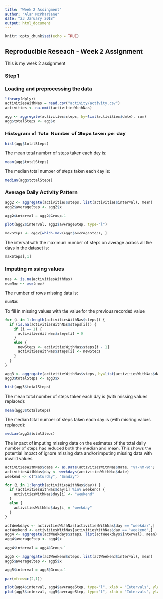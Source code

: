 ---
title: "Week 2 Assingment"
author: "Alan McPharlane"
date: "23 January 2018"
output: html_document
---

```{r setup, include=FALSE}
knitr::opts_chunk$set(echo = TRUE)
```

## Reproducible Reseach - Week 2 Assignment

This is my week 2 assignment

### Step 1

### Loading and preprocessing the data

```{r}
library(dplyr)
activitiesWithNas = read.csv("activity/activity.csv")
activities <- na.omit(activitiesWithNas)

agg <- aggregate(activities$steps, by=list(activities$date), sum)
agg$totalSteps <- agg$x

```


### Histogram of Total Number of Steps taken per day

```{r}
hist(agg$totalSteps)
```

The mean total number of steps taken each day is:
```{r}

mean(agg$totalSteps)
```
The median total number of steps taken each day is:
```{r}
median(agg$totalSteps)
```

### Average Daily Activity Pattern

``` {r}

agg2 <- aggregate(activities$steps, list(activities$interval), mean)
agg2$averageStep <- agg2$x

agg2$interval = agg2$Group.1

plot(agg2$interval, agg2$averageStep, type="l")

maxSteps <- agg2[which.max(agg2$averageStep), ]

```

The interval with the maximum number of steps on average across all the days in the dataset is:
``` {r}
maxSteps[,1]
```

### Imputing missing values

``` {r}
nas <- is.na(activitiesWithNas)
numNas <- sum(nas)
```
The number of rows missing data is:
``` {r}
numNas
```

To fill in missing values with the value for the previous recorded value

``` {r}
for (i in 1:length(activitiesWithNas$steps)) {
  if (is.na(activitiesWithNas$steps[i])) {
    if (i == 1) {
      activitiesWithNas$steps[i] = 0
    }
    else {
      newSteps <- activitiesWithNas$steps[i - 1]
      activitiesWithNas$steps[i] <- newSteps
    }
  }
}

agg3 <- aggregate(activitiesWithNas$steps, by=list(activitiesWithNas$date), sum)
agg3$totalSteps <- agg3$x

hist(agg3$totalSteps)
```
The mean total number of steps taken each day is (with missing values replaced):
```{r}

mean(agg3$totalSteps)
```
The median total number of steps taken each day is (with missing values replaced):
```{r}
median(agg3$totalSteps)
```

The impact of imputing missing data on the estimates of the total daily number of steps has reduced both the median and mean. This shows the potential impact of ignore missing data and/or imputing missing data with invalid values.

``` {r}
activitiesWithNas$date <- as.Date(activitiesWithNas$date, "%Y-%m-%d")
activitiesWithNas$day <- weekdays(activitiesWithNas$date)
weekend <- c("Saturday", "Sunday")

for (i in 1:length(activitiesWithNas$day)) {
  if (activitiesWithNas$day[i] %in% weekend) {
    activitiesWithNas$day[i] <- "weekend"
  }
  else {
    activitiesWithNas$day[i] = "weekday"
  }
}

actWeekdays <- activitiesWithNas[activitiesWithNas$day == "weekday",]
actWeekend <- activitiesWithNas[activitiesWithNas$day == "weekend",]
agg4 <- aggregate(actWeekdays$steps, list(actWeekdays$interval), mean)
agg4$averageStep <- agg4$x

agg4$interval = agg4$Group.1

agg5 <- aggregate(actWeekend$steps, list(actWeekend$interval), mean)
agg5$averageStep <- agg5$x

agg5$interval = agg5$Group.1

par(mfrow=c(2,1))

plot(agg4$interval, agg4$averageStep, type="l", xlab = "Intervals", ylab = "Average Steps", main = "Weekdays")
plot(agg5$interval, agg5$averageStep, type="l", xlab = "Intervals", ylab = "Average Steps", main = "Weekend")


```


